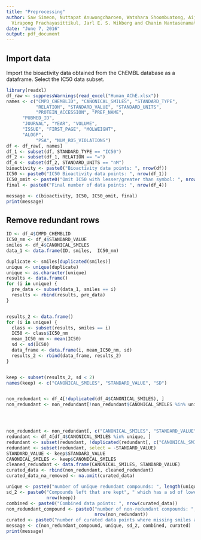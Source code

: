 ```yaml
---
title: "Preprocessing"
author: Saw Simeon, Nuttapat Anuwongcharoen, Watshara Shoombuatong, Aijaz Ahmad Malik,
  Virapong Prachayasittikul, Jarl E. S. Wikberg and Chanin Nantasenamat
date: "June 7, 2016"
output: pdf_document
---
```


## Import data

Import the bioactivity data obtained from the ChEMBL database as a dataframe. Select the IC50 data subset.

```r
library(readxl)
df_raw <- suppressWarnings(read_excel("Human_AChE.xlsx"))
names <- c("CMPD_CHEMBLID", "CANONICAL_SMILES", "STANDARD_TYPE",
           "RELATION", "STANDARD_VALUE", "STANDARD_UNITS",
           "PROTEIN_ACCESSION", "PREF_NAME", 
      "PUBMED_ID",
      "JOURNAL", "YEAR", "VOLUME", 
      "ISSUE", "FIRST_PAGE", "MOLWEIGHT", 
      "ALOGP", 
           "PSA", "NUM_RO5_VIOLATIONS")
df <- df_raw[, names]
df_1 <- subset(df, STANDARD_TYPE == "IC50")
df_2 <- subset(df_1, RELATION == "=")
df_4 <- subset(df_2, STANDARD_UNITS == "nM")
bioactivity <- paste0("Bioactivity data points: ", nrow(df))
IC50 <- paste0("IC50 Bioactivity data points: ", nrow(df_1))
IC50_omit <- paste0("Omit IC50 with lesser/greater than symbol: ", nrow(df_2))
final <- paste0("Final number of data points: ", nrow(df_4))

message <- c(bioactivity, IC50, IC50_omit, final)
print(message)
```

## Remove redundant rows

```r

ID <- df_4$CMPD_CHEMBLID
IC50_nm <- df_4$STANDARD_VALUE
smiles <- df_4$CANONICAL_SMILES
data_1 <- data.frame(ID, smiles,  IC50_nm)

duplicate <- smiles[duplicated(smiles)]
unique <- unique(duplicate)
unique <- as.character(unique)
results <- data.frame()
for (i in unique) {
  pre_data <- subset(data_1, smiles == i)
  results <- rbind(results, pre_data)
}


results_2 <- data.frame()
for (i in unique) {
  class <- subset(results, smiles == i)
  IC50 <- class$IC50_nm
  mean_IC50_nm <- mean(IC50)
  sd <- sd(IC50)
  data_frame <- data.frame(i, mean_IC50_nm, sd)
  results_2 <- rbind(data_frame, results_2)
}


keep <- subset(results_2, sd < 2)
names(keep) <- c("CANONICAL_SMILES", "STANDARD_VALUE", "SD")


non_redundant <- df_4[!duplicated(df_4$CANONICAL_SMILES), ]
non_redundant <- non_redundant[!non_redundant$CANONICAL_SMILES %in% unique, ] 




non_redundant <- non_redundant[, c("CANONICAL_SMILES", "STANDARD_VALUE")]
redundant <- df_4[df_4$CANONICAL_SMILES %in% unique, ] 
redundant <- subset(redundant, !duplicated(redundant[, c("CANONICAL_SMILES")]))
redundant <- subset(redundant, select = -STANDARD_VALUE)
STANDARD_VALUE <- keep$STANDARD_VALUE
CANONICAL_SMILES <- keep$CANONICAL_SMILES
cleaned_redundant <- data.frame(CANONICAL_SMILES, STANDARD_VALUE)
curated_data <- rbind(non_redundant, cleaned_redundant)
curated_data_na_removed <- na.omit(curated_data)

unique <- paste0("number of unique redundant compounds: ", length(unique))
sd_2 <- paste0("Compounds left that are kept", " which has a sd of lower than two: ",
               nrow(keep))
combined <- paste0("Combined data points: ", nrow(curated_data))
non_redundant_compound <- paste0("number of non-redundant compounds: ", 
                                 nrow(non_redundant))
curated <- paste0("number of curated data points where missing smiles are removed: ", nrow(curated_data_na_removed))
message <- c(non_redundant_compound, unique, sd_2, combined, curated)
print(message)

```
